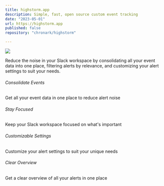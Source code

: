 ```yaml
---
title: highstorm.app
description: Simple, fast, open source custom event tracking
date: "2023-05-01"
url: https://highstorm.app
published: false
repository: "chronark/highstorm"

---
```



 [![](https://highstorm.app/og.png)](https://highstorm.app)

Reduce the noise in your Slack workspace by consolidating all your event data into one place, filtering alerts by relevance, and customizing your alert settings to suit your needs.

###### Consolidate Events
Get all your event data in one place to reduce alert noise

###### Stay Focused
Keep your Slack workspace focused on what's important

###### Customizable Settings
Customize your alert settings to suit your unique needs

###### Clear Overview
Get a clear overview of all your alerts in one place
